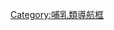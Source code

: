 {{Navbox with collapsible groups
|name = Basal mammals
|title = [[基群|基底]][[哺乳动物|哺乳綱]]（包括現存屬和滅絕屬）
|state = {{{state|expanded}}}
|selected = {{{1|}}}
|bodyclass = hlist

|group1 = {{Nobold|<small>
* 界: [[動物界]]
* 門: [[脊索動物門]]
* 綱: [[合弓綱]]
* 目: [[獸孔目]]
* 演化支: [[犬齒獸亞目]]
* 演化支: [[哺乳形類]]
</small>}}
|list1 =
{{Navbox|subgroup
|group1 = [[合弓綱]]
|list1 =
**參見 [[Template:基底合弓綱|合弓綱]]
{{Navbox|subgroup
|group1 = [[獸孔目]]
|list1 =
**參見 [[Template:獸孔目|獸孔目]]
{{Navbox|subgroup
|group1 = [[犬齒獸亞目]]
|list1 =
**參見 [[Template:犬齒獸亞目|犬齒獸亞目]]
{{Navbox|subgroup
|group1 = [[哺乳綱]]
|list1 =
**見下文↓
}}}}}}}}

|group2 = [[哺乳綱]]
|abbr2 = Y.
|image2 =[[Image:Pseudotribos_BW.jpg|140px|''Pseudotribos robustus'']]
[[Image:Steropodon_BW.jpg|140px|''Steropodon galmani'']]
[[Image:Gould John Duckbilled Platypus 1845-1863.png|140px|''Ornithorhynchus anatinus'']]
|list2 =
{{Navbox|subgroup
|group1 = [[哺乳动物|哺<br>乳<br>綱]]
|list1 =
{{Navbox|subgroup
|list1 =
* {{link-en|弗魯塔獸屬|Fruitafossor}}
|group2 = {{link-en|陰獸亞綱|Yinotheria|陰<br>獸<br>亞<br>綱}}
|list2=
{{Navbox|subgroup
|list1 =
{{Navbox|subgroup
|group1 = {{le|蜀獸科|Shuotheriidae}}
|list1 =
* {{le|Itatodon}}
* {{link-en|Paritatodon}}
* {{link-en|假碾磨齒獸屬|Pseudotribos}}
* {{link-en|蜀獸屬|Shuotherium}}
}}
|group2 = {{le|澳磨楔齒獸下綱|Australosphenida|澳<br>磨<br>楔<br>齒<br>獸<br>下<br>綱}}
|list2 ={{Navbox|subgroup
|list1 =
* {{link-en|十字齒獸屬|Kollikodon}}
* {{link-en|湯達鳩獸屬|Tendagurutherium}}
|group2 = {{le|古獸科|Henosferidae}}
|list2 =
* {{link-en|昂邦獸屬|Ambondro mahabo}}
* {{link-en|Asfaltomylos}}
* {{link-en|古獸屬|Henosferus}}
|group3 = {{link-en|澳磨楔齒獸科|Ausktribosphenidae}}
|list3 =
* {{link-en|畢氏獸屬|Bishops (mammal)}}
* {{link-en|澳磨楔齒獸屬|Ausktribosphenos}}
|group4 = [[单孔目|單孔目]]
|list4 ={{Navbox|subgroup
|list1 =
* {{link-en|寒地掘地獸屬|Kryoryctes}}?
*[[Stirtodon]]
*[[Sundrius]]?
|group2 = [[硬齒鴨嘴獸科]]
|list2 =
* [[硬齒鴨嘴獸|硬齒鴨嘴獸屬]]
* {{link-en|泰諾脊齒獸屬|Teinolophos}}
|group3 = [[針鼴科]]
|list3 =
* [[巨針鼴|巨針鼴屬]]
* [[澳洲针鼹|針鼴屬]]
* [[原针鼹属|原針鼴屬]]
* {{le|默里舌針鼴屬|Murrayglossus}}
|group4 = [[鴨嘴獸科]]
|list4 =
* {{link-en|頑齒鴨嘴獸屬|Obdurodon}}
* {{link-en|單孔屬|Monotrematum}}
* [[鸭嘴兽|鴨嘴獸屬]]
}}}}}}
|list3 =
{{Navbox|subgroup
|group1 = {{le|獸形亞綱|Theriiformes}}
|list1 =
**見下文↓
}}}}}}

|group4 ={{le|獸形亞綱|Theriiformes}}
|abbr4 = T.
|image4 =[[Image:Jeholodens_BW.jpg|140px|''Jeholodens jenkinsi'']]
[[Image:Volaticotherium.jpg|140px|''Volaticotherium antiquum'']]
|list4 =
{{Navbox|subgroup
|group1 = [[真三尖齒獸目|真<br>三<br>尖<br>齒<br>獸<br>目]]
|list1 ={{Navbox|subgroup
|list1 =
* {{le|博卡齒獸屬|Bocaconodon}}?
* {{le|謎齒獸屬|Dyskritodon}}?
* {{le|遼尖齒獸屬|Liaoconodon}}
* {{le|Sangarotherium}}
* {{le|朝陽獸屬|Chaoyangodens}}
* {{le|掘尖齒獸屬|Jueconodon}}
|group2 = {{link-en|疑盜蝟類|Amphilestheria}}
|list2 ={{Navbox|subgroup
|list1 =
* {{le|湯達鳩齒獸屬|Tendagurodon}}
* {{le|孔多爾獸屬|Condorodon}}
|group2 = {{le|疑盜蝟科|Amphilestidae}}
|list2 =
* {{le|環齒獸屬|Amphilestes}}
* {{le|Kemchugia}}
* {{le|Kryptotherium}}
* {{le|遼獸屬|Liaotherium}}
* {{le|Phascolotherium}}
}}
|group3 = {{link-en|雙型齒獸科|Amphidontidae}}
|list3 =
* {{link-en|Acinacodus}}
* {{link-en|雙型齒獸屬|Amphidon}}
* {{link-en|埃普羅尖齒獸屬|Aploconodon}}
* {{link-en|科莫齒獸屬|Comodon}}
* {{link-en|戈壁獸齒獸屬|Gobiotheriodon}}
* {{link-en|白山齒獸屬|Hakusanodon}}
* {{link-en|鋸齒盜獸屬|Juchilestes}}
* {{link-en|滿洲獸屬|Manchurodon}}
* {{link-en|納庫納齒獸屬|Nakunodon}}
|group4 = {{link-en|戈壁尖齒獸超科|Gobiconodonta}}
|list4 ={{Navbox|subgroup
|group1 = {{link-en|克拉美麗獸科|Klameliidae}}
|list1 =
* {{link-en|費爾干納齒獸屬|Ferganodon}}
* {{link-en|克拉美麗獸屬|Klamelia}}
|group2 = {{link-en|戈壁尖齒獸科|Gobiconodontidae}}
|list2 =
* {{link-en|阜新尖齒獸屬|Fuxinoconodon}}
* {{link-en|戈壁尖齒獸屬|Gobiconodon}}
* {{link-en|杭錦獸屬|Hangjinia}}
* {{link-en|瓦斯特克齒獸屬|Huasteconodon}}
* {{link-en|彌曼齒獸屬|Meemannodon}}
* [[爬獸屬]]
* {{link-en|Spinolestes}}
}}
|group5 = {{link-en|熱河獸科|Jeholodentidae}}
|list5 =
* [[熱河獸屬]]
* {{link-en|燕尖齒獸屬|Yanoconodon}}
|group6 = {{link-en|翔獸類|Volaticotherini}}
|list6 =
* {{link-en|阿根廷尖齒獸屬|Argentoconodon}}
* {{link-en|魚尖齒獸屬|Ichthyoconodon}}
* {{link-en|Triconolestes}}
* [[翔獸屬]]
|group7 = {{link-en|三尖齒獸科|Triconodontidae}}
|list7 =
* {{link-en|阿爾蒂尖齒獸屬|Alticonodon}}
* {{link-en|Arundelconodon}}
* {{link-en|Astroconodon}}
* {{link-en|Corviconodon}}
* {{link-en|始尖齒獸屬|Eotriconodon}}
* {{link-en|煤尖齒獸屬|Meiconodon}}
* {{link-en|原尖齒獸屬|Priacodon}}
* {{link-en|三尖齒獸屬|Triconodon}}
* {{link-en|三邊緣齒獸屬|Trioracodon}}
*  {{link-en|維多利亞尖齒獸屬|Victoriaconodon}}
}}
|list2 ={{Navbox|subgroup
|group2 = [[多瘤齒獸目]]
|list2 =
**參見 [[Template:異獸亞綱|異獸亞綱]]
**包括[[多瘤齒獸目]]
|group3 = [[全獸類]]
|list3 =
**見下文↓
}}}}

|group5 = [[全獸類]]
|abbr5 = H.
| image5 =
[[File:Cronopio.png|140px|''Cronopio dentiacutus'']]
[[File:Eomaia NT.jpg|140px|''Eomaia scansoria'']]
|list5  ={{Navbox|subgroup
|group1 = [[全獸類|全<br>獸<br>類]]
|list1  ={{Navbox|subgroup
|list1  ={{Navbox|subgroup
|list1  =
* {{link-en|時間遊獸屬|Chronoperates}}
|group2 = {{link-en|孔耐獸目|Kuehneotheria}}
|list2  ={{Navbox|subgroup
|list1  =
* {{link-en|Woutersia}}?
|group2 = {{link-en|孔耐獸科|Kuehneotheriidae}}
|list2  =
* {{link-en|Fluctuodon}}
* {{link-en|印度獸屬|Indotherium}}?
* {{le|科塔獸屬|Kotatherium}}?
* {{le|德迅獸屬|Kuehneon}}?
* {{le|孔耐獸屬|Kuehneotherium}}
}}}}
|group3 = {{le|枝獸類|Trechnotheria|枝<br>獸<br>類}}
|list3  ={{Navbox|subgroup
|list1  ={{Navbox|subgroup
|list1  =
* {{le|獵齒獸屬|Thereuodon}}?
* {{le|阿特拉斯齒獸屬|Atlasodon}}?
* {{le|袋掠獸屬|Peralestes}}?
* {{le|Guirogatherium}}?
|group2 = {{link-en|裂齒獸科|Tinodontidae}}?
|list2  =
* {{link-en|寬齒獸屬|Eurylambda}}
* {{link-en|裂齒獸屬|Tinodon}}
* {{link-en|三叉戟獸屬|Trishulotherium}}
* {{link-en|葉爾馬克獸屬|Yermakia}}
|group3 = {{link-en|對齒獸目|Symmetrodonta}}
|list3  ={{Navbox|subgroup
|group1 = {{link-en|鼴獸科|Spalacotheriidae}}
|list1  =
* {{link-en|Lactodens}}
* {{link-en|Microderson}}
* {{link-en|鼴獸屬|Spalacotherium}}
* {{link-en|Shalbaatar}}
* {{link-en|對掠獸屬|Symmetrolestes}}
* {{link-en|阿里亞加獸屬|Aliaga (mammal)}}
* {{link-en|尖吻獸屬|Akidolestes}}
* {{link-en|地獄掠獸屬|Infernolestes}}
* {{link-en|黑山掠獸屬|Heishanlestes}}
* {{link-en|Spalacotheroides}}
* {{link-en|小鼴獸屬|Spalacotheridium}}
* {{link-en|鼴掠獸屬|Spalacolestes}}
* {{link-en|Symmetrodontoides}}
* {{le|雅爾掠獸屬|Yaverlestes}}
|group2 = {{le|張和獸科|Zhangheotheriidae}}
|list2  =
* {{le|萌齒獸屬|Anebodon}}
* {{le|毛獸屬|Maotherium}}
* [[張和獸屬]]
}}}}
|group4 = {{le|歧獸類|Cladotheria|歧<br>獸<br>類}}
|list4  ={{Navbox|subgroup
|list1  =
* {{le|Butlerigale}}
* {{le|海峽齒獸屬|Chunnelodon}}
* {{le|圭馬若塔獸屬|Guimarota (mammal)}}
|group2  ={{le|磔齒獸超目|Dryolestoidea|磔<br>齒<br>獸<br>超<br>目}}
|list2  ={{Navbox|subgroup
|list2  ={{Navbox|subgroup
|group2 = {{link-en|雙獸科|Amphitheriida}}
|list2  =
* {{link-en|Amphibetulimus}}
* {{link-en|雙獸屬|Amphitherium}}
* {{link-en|Palaeoxonodon}}
}}
|group3 = {{le|磔齒獸目|Dryolestida|磔<br>齒<br>獸<br>目}}
|list3  ={{Navbox|subgroup
|group3 = {{link-en|磔齒獸科|Dryolestidae}}
|list3  =
* {{le|Amblotherium}}
* {{le|Anthracolestes}}
* {{le|Achyrodon}}
* {{le|Comotherium}}
* {{le|克魯薩豐蒂亞獸屬|Crusafontia}}
* {{le|磔齒獸屬|Dryolestes}}
* {{le|Groebertherium}}
* {{le|Guimarotodus}}
* {{le|Krebsotherium}}
* {{le|Kurtodon}}
* {{le|Lakotalestes}}
* {{le|Laolestes}}
* {{le|Peraspalax}}
* {{le|Phascolestes}}
* {{le|Portopinheirodon}}
|group4 = {{le|小齒獸科|Paurodontidae}}
|list4  =
* {{le|Brancatherulum}}?
* {{le|Dorsetodon}}
* {{le|Drescheratherium}}
* {{le|Euthlastus}}
* {{le|Henkelotherium}}
* {{le|小齒獸屬|Paurodon}}
* {{le|Tathiodon}}
|group5 = {{le|Meridiolestida}}
|list5  ={{Navbox|subgroup
|list1  =
* {{le|南方三錐齒獸屬|Austrotriconodon}}
* {{le|Cronopio|Cronopio (mammal)}}
* {{le|Donodon}}
* {{le|Leonardus}}
* {{le|屍掠獸屬|Necrolestes}}
|group2 = {{le|巴氏獸科|Brandoniidae}}
|list2  =
* {{le|Alamitherium}}
* {{le|Barberenia}}
* {{le|巴氏獸屬|Brandonia}}
* {{le|Casamiquelia}}
* {{le|Rougiertherium}}
|group3 = {{link-en|Mesungulatoidea}}
|list3  ={{Navbox|subgroup
|list1  =
* {{le|Peligrotherium}}
* {{le|Reigitherium}}
|group2 = {{link-en|Mesungulatidae}}
|list2  =
* {{le|Mesungulatum}}
* {{le|科洛尼亞獸屬|Coloniatherium}}
* {{le|Parungulatum}}
* {{le|奎若嘉獸屬|Quirogatherium}}
}}}}}}}}
|group6 = {{link-en|純獸類|Zatheria|純<br>獸<br>類}}
|list6  ={{Navbox|subgroup
|list1  =
* {{link-en|Arguimus}}
* [[文斯掠獸屬]]
* {{le|侏掠獸屬|Nanolestes}}
* {{le|明鎮古獸屬|Mozomus}}
|group2 = {{link-en|Peramuridae}}
|list2  =
* {{le|Abelodon}}
* {{le|Afriquiamus}}
* {{le|Kennetheredium}}
* {{le|Kiyatherium}}
* {{le|稚頜獸屬|Kouriogenys}}
* {{le|龐鼠屬|Magnimus}}
* {{le|小獸屬|Minimus (mammal)}}
* {{le|Peramuroides}}
* {{le|Peramus}}
* {{le|Pocamus}}
|group3 = {{link-en|磨楔獸類|Tribosphenida}}
|list3  ={{Navbox|subgroup
|list1  =
* {{le|Argaliatherium}}
* {{le|Carinalestes}}
* {{le|Hypomylos}}
* {{le|Tribactonodon}}
* {{le|Paraungulatum}}
* {{le|Picopsis}}
* {{le|Tirotherium}}
* {{le|Kielantherium}}
* {{le|濱齒獸屬|Aegialodon}}
* [[始祖獸|始祖獸屬]]
|group2 = [[獸亞綱]]
|list2  ={{Navbox|subgroup
|list1  =
* {{le|UA 8699}}
|group2 = [[後獸下綱]]
|list2  =
**參見 [[Template:後獸下綱|後獸下綱]]
|group3 = [[真獸下綱]]
|list3  =
**參見 [[Template:真獸下綱|真獸下綱]]
**包括 [[胎盤類]]
}}}}}}}}}}}}}}

}}<noinclude>

{{collapsible option}}
[[Category:哺乳類導航框]]
</noinclude>